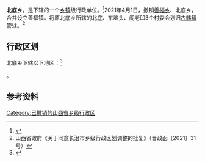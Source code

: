{{中国乡级行政区|14/04/23/201/000}}

'''北底乡'''，是{{PRC admin/fullname|14/04/23/201/000|3}}下辖的一个[[乡镇|乡镇]]级行政单位。<ref>{{PRC admin/ref sgc|{{PRC admin/parent|14/04/23/201/000}}}}</ref>2021年4月1日，撤销[[善福乡|善福乡]]、北底乡，合并设立善福镇。将原北底乡所辖的北底、东垴头、阁老凹3个村委会划归[[古韩镇|古韩镇]]管辖。<ref>山西省政府《关于同意长治市乡级行政区划调整的批复》（晋政函〔2021〕31号）</ref>

== 行政区划 ==

北底乡下辖以下地区：<ref>{{PRC admin/ref sgc|14/04/23/201/000}}</ref>

{{PRC admin/children|14/04/23/201/000}}。

== 参考资料 ==

{{reflist}}

{{PRC admin/navcat|14/04/23/201/000}}

[[Category:已撤销的山西省乡级行政区|Category:已撤销的山西省乡级行政区]]
